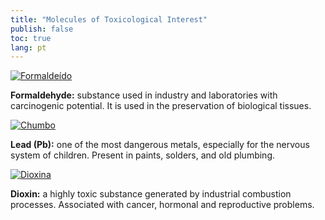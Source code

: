 ```yaml
---
title: "Molecules of Toxicological Interest"
publish: false
toc: true
lang: pt
---
```


<div class="toxicol d-flex flex-wrap justify-content-center gap-4">

<a href="https://chemapps.stolaf.edu/jmol/jmol.php?model=C=O">
  <img src="formaldeido.png" alt="Formaldeído" style="max-width: 150px; height: auto;">
</a>
<p><strong>Formaldehyde:</strong> substance used in industry and laboratories with carcinogenic potential. It is used in the preservation of biological tissues.</p>

<!-- <a href="https://chemapps.stolaf.edu/jmol/jmol.php?model=%5BHg%5D"> -->
<!--   <img src="Mercúrio.png" alt="Mercúrio" style="max-width: 150px; height: auto;"> -->
<!-- </a> -->
<!-- <p><strong>Mercury (Hg):</strong> toxic metal with cumulative effects. It can cause damage to the nervous system and kidneys.</p> -->

<a href="https://chemapps.stolaf.edu/jmol/jmol.php?model=%5BPb%5D">
  <img src="chumbo.png" alt="Chumbo" style="max-width: 150px; height: auto;">
</a>
<p><strong>Lead (Pb):</strong> one of the most dangerous metals, especially for the nervous system of children. Present in paints, solders, and old plumbing.</p>

<a href="https://chemapps.stolaf.edu/jmol/jmol.php?model=C1=C2C(=CC(=C1Cl)Cl)OC3=CC(=C(C=C3O2)Cl)Cl">
  <img src="dioxina.png" alt="Dioxina" style="max-width: 150px; height: auto;">
</a>
<p><strong>Dioxin:</strong> a highly toxic substance generated by industrial combustion processes. Associated with cancer, hormonal and reproductive problems.</p>

</div>
